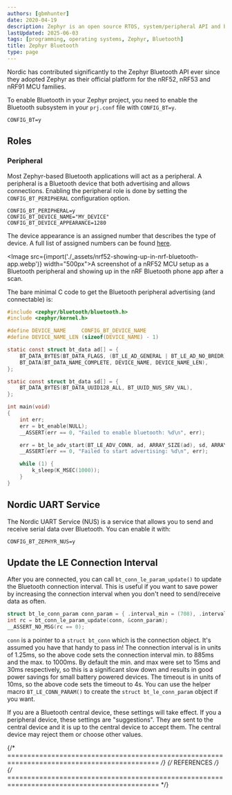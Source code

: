 ```yaml
---
authors: [gbmhunter]
date: 2020-04-19
description: Zephyr is an open source RTOS, system/peripheral API and build system for embedded systems. This page covers installation, API usage and more.
lastUpdated: 2025-06-03
tags: [programming, operating systems, Zephyr, Bluetooth]
title: Zephyr Bluetooth
type: page
---
```


Nordic has contributed significantly to the Zephyr Bluetooth API ever since they adopted Zephyr as their official platform for the nRF52, nRF53 and nRF91 MCU families. 

To enable Bluetooth in your Zephyr project, you need to enable the Bluetooth subsystem in your `prj.conf` file with `CONFIG_BT=y`.

``` title="prj.conf"
CONFIG_BT=y
```

## Roles

### Peripheral

Most Zephyr-based Bluetooth applications will act as a peripheral. A peripheral is a Bluetooth device that both advertising and allows connections. Enabling the peripheral role is done by setting the `CONFIG_BT_PERIPHERAL` configuration option.

``` title="prj.conf"
CONFIG_BT_PERIPHERAL=y
CONFIG_BT_DEVICE_NAME="MY_DEVICE"
CONFIG_BT_DEVICE_APPEARANCE=1280
```

The device appearance is an assigned number that describes the type of device. A full list of assigned numbers can be found [here](https://www.bluetooth.com/specifications/assigned-numbers/).

<Image src={import('./_assets/nrf52-showing-up-in-nrf-bluetooth-app.webp')} width="500px">A screenshot of a nRF52 MCU setup as a Bluetooth peripheral and showing up in the nRF Bluetooth phone app after a scan.</Image>

The bare minimal C code to get the Bluetooth peripheral advertising (and connectable) is:

```c title="main.c"
#include <zephyr/bluetooth/bluetooth.h>
#include <zephyr/kernel.h>

#define DEVICE_NAME     CONFIG_BT_DEVICE_NAME
#define DEVICE_NAME_LEN (sizeof(DEVICE_NAME) - 1)

static const struct bt_data ad[] = {
    BT_DATA_BYTES(BT_DATA_FLAGS, (BT_LE_AD_GENERAL | BT_LE_AD_NO_BREDR)),
    BT_DATA(BT_DATA_NAME_COMPLETE, DEVICE_NAME, DEVICE_NAME_LEN),
};

static const struct bt_data sd[] = {
    BT_DATA_BYTES(BT_DATA_UUID128_ALL, BT_UUID_NUS_SRV_VAL),
};

int main(void)
{
    int err;
    err = bt_enable(NULL);
    __ASSERT(err == 0, "Failed to enable bluetooth: %d\n", err);

    err = bt_le_adv_start(BT_LE_ADV_CONN, ad, ARRAY_SIZE(ad), sd, ARRAY_SIZE(sd));
    __ASSERT(err == 0, "Failed to start advertising: %d\n", err);

    while (1) {
        k_sleep(K_MSEC(1000));
    }
}
```

## Nordic UART Service

The Nordic UART Service (NUS) is a service that allows you to send and receive serial data over Bluetooth. You can enable it with:

``` title="prj.conf"
CONFIG_BT_ZEPHYR_NUS=y
```

## Update the LE Connection Interval

After you are connected, you can call `bt_conn_le_param_update()` to update the Bluetooth connection interval. This is useful if you want to save power by increasing the connection interval when you don't need to send/receive data as often.

```c
struct bt_le_conn_param conn_param = { .interval_min = (708), .interval_max = (800), .latency = (0), .timeout = (400), };
int rc = bt_conn_le_param_update(conn, &conn_param);
__ASSERT_NO_MSG(rc == 0);
```

`conn` is a pointer to a `struct bt_conn` which is the connection object. It's assumed you have that handy to pass in! The connection interval is in units of 1.25ms, so the above code sets the connection interval min. to 885ms and the max. to 1000ms. By default the min. and max were set to 15ms and 30ms respectively, so this is a significant slow down and results in good power savings for small battery powered devices. The timeout is in units of 10ms, so the above code sets the timeout to 4s. You can use the helper macro `BT_LE_CONN_PARAM()` to create the `struct bt_le_conn_param` object if you want.

If you are a Bluetooth central device, these settings will take effect. If you a peripheral device, these settings are "suggestions". They are sent to the central device and it is up to the central device to accept them. The central device may reject them or choose other values.

{/* ============================================================================================ */}
{/* REFERENCES */}
{/* ============================================================================================ */}

